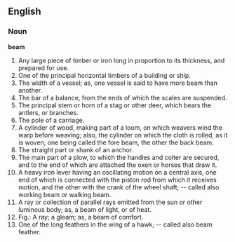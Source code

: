 ==English==

===Noun===

'''beam'''

#Any large piece of timber or iron long in proportion to its thickness, and prepared for use.
#One of the principal horizontal timbers of a building or ship.
#The width of a vessel; as, one vessel is said to have more beam than another.
#The bar of a balance, from the ends of which the scales are suspended.
#The principal stem or horn of a stag or other deer, which bears the antlers, or branches.
#The pole of a carriage.
#A cylinder of wood, making part of a loom, on which weavers wind the warp before weaving; also, the cylinder on which the cloth is rolled, as it is woven; one being called the fore beam, the other the back beam.
#The straight part or shank of an anchor.
#The main part of a plow, to which the handles and colter are secured, and to the end of which are attached the oxen or horses that draw it.
#A heavy iron lever having an oscillating motion on a central axis, one end of which is connected with the piston rod from which it receives motion, and the other with the crank of the wheel shaft; -- called also working beam or walking beam.
#A ray or collection of parallel rays emitted from the sun or other luminous body; as, a beam of light, or of heat.
#Fig.: A ray; a gleam; as, a beam of comfort.
#One of the long feathers in the wing of a hawk; -- called also beam feather.